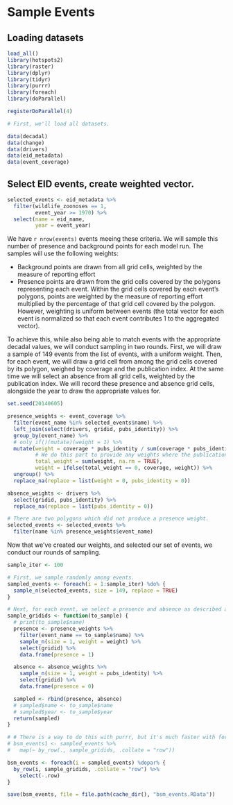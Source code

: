 # Sample Events

## Loading datasets

```r
load_all()
library(hotspots2)
library(raster)
library(dplyr)
library(tidyr)
library(purrr)
library(foreach)
library(doParallel)

registerDoParallel(4)

# First, we'll load all datasets.

data(decadal)
data(change)
data(drivers)
data(eid_metadata)
data(event_coverage)

```

## Select EID events, create weighted vector.

```r
selected_events <- eid_metadata %>%
  filter(wildlife_zoonoses == 1,
         event_year >= 1970) %>%
  select(name = eid_name,
         year = event_year)

```

We have `r nrow(events)` events meeing these criteria. We will sample this number of presence and background points for each model run. The samples will use the following weights:

- Background points are drawn from all grid cells, weighted by the measure of reporting effort
- Presence points are drawn from the grid cells covered by the polygons representing each event. Within the grid cells covered by each event's polygons, points are weighted by the measure of reporting effort multiplied by the percentage of that grid cell covered by the polygon. However, weighting is uniform between events (the total vector for each event is normalized so that each event contributes 1 to the aggregated vector).

To achieve this, while also being able to match events with the appropriate decadal values, we will conduct sampling in two rounds. First, we will draw a sample of 149 events from the list of events, with a uniform weight. Then, for each event, we will draw a grid cell from among the grid cells covered by its polygon, weighed by coverage and the publication index. At the same time we will select an absence from all grid cells, weighted by the publication index. We will record these presence and absence grid cells, alongside the year to draw the appropriate values for.

```r
set.seed(20140605)

presence_weights <- event_coverage %>%
  filter(event_name %in% selected_events$name) %>%
  left_join(select(drivers, gridid, pubs_identity)) %>%
  group_by(event_name) %>%
  # only_if()(mutate)(weight = 1) %>%
  mutate(weight = coverage * pubs_identity / sum(coverage * pubs_identity, na.rm = TRUE),
         # We do this part to provide any weights where the publication value is NA.
         total_weight = sum(weight, na.rm = TRUE),
         weight = ifelse(total_weight == 0, coverage, weight)) %>%
  ungroup() %>%
  replace_na(replace = list(weight = 0, pubs_identity = 0))

absence_weights <- drivers %>%
  select(gridid, pubs_identity) %>%
  replace_na(replace = list(pubs_identity = 0))

# There are two polygons which did not produce a presence weight.
selected_events <- selected_events %>%
  filter(name %in% presence_weights$event_name)

```

Now that we've created our weights, and selected our set of events, we conduct our rounds of sampling.

```r

sample_iter <- 100

# First, we sample randomly among events.
sampled_events <- foreach(i = 1:sample_iter) %do% {
  sample_n(selected_events, size = 149, replace = TRUE)
}

# Next, for each event, we select a presence and absence as described above.
sample_gridids <- function(to_sample) {
  # print(to_sample$name)
  presence <- presence_weights %>%
    filter(event_name == to_sample$name) %>%
    sample_n(size = 1, weight = weight) %>%
    select(gridid) %>%
    data.frame(presence = 1)

  absence <- absence_weights %>%
    sample_n(size = 1, weight = pubs_identity) %>%
    select(gridid) %>%
    data.frame(presence = 0)

  sampled <- rbind(presence, absence)
  # sampled$name <- to_sample$name
  # sampled$year <- to_sample$year
  return(sampled)
}

# # There is a way to do this with purrr, but it's much faster with foreach in parallel, so we'll use that.
# bsm_events1 <- sampled_events %>%
#   map(~ by_row(., sample_gridids, .collate = "row"))

bsm_events <- foreach(i = sampled_events) %dopar% {
  by_row(i, sample_gridids, .collate = "row") %>%
    select(-.row)
}

save(bsm_events, file = file.path(cache_dir(), "bsm_events.RData"))

```